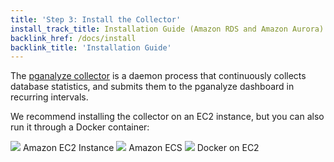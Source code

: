 ```yaml
---
title: 'Step 3: Install the Collector'
install_track_title: Installation Guide (Amazon RDS and Amazon Aurora)
backlink_href: /docs/install
backlink_title: 'Installation Guide'
---
```




The [pganalyze collector](https://github.com/pganalyze/collector) is a daemon process that continuously collects database statistics, and submits them to the pganalyze dashboard in recurring intervals.

We recommend installing the collector on an EC2 instance, but you can also run it through a Docker container:

<div className={styles.installChoice}>
  <Link className={styles.installChoiceStep} to="03_install_collector_ec2">
    <img src={imgAwsEc2} />
    Amazon EC2 Instance
  </Link>
  <Link className={styles.installChoiceStep} to="03_install_collector_ecs">
    <img src={imgAwsEcs} />
    Amazon ECS
  </Link>
  <Link className={styles.installChoiceStep} to="03_install_collector_docker">
    <img src={imgDocker} />
    Docker on EC2
  </Link>
</div>
